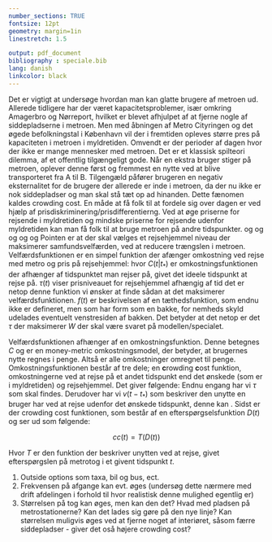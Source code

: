 ```yaml
---
number_sections: TRUE
fontsize: 12pt
geometry: margin=1in
linestretch: 1.5

output: pdf_document
bibliography : speciale.bib
lang: danish
linkcolor: black
---
```


\setcounter{secnumdepth}{3}
\thispagestyle{empty}
\begin{abstract}
Her står der noget tekst
\end{abstract}
\newpage
\tableofcontents

\newpage
\section*{Indledning}
\addcontentsline{toc}{section}{Indledning}
Det er vigtigt at undersøge hvordan man kan glatte brugere af metroen ud. Allerede tidligere har der været kapacitetsproblemer, især omkring Amagerbro og Nørreport, hvilket er blevet afhjulpet af at fjerne nogle af siddepladserne i metroen. Men med åbningen af Metro Cityringen og det øgede befolkningstal i København vil der i fremtiden opleves større pres på kapaciteten i metroen i myldretiden. Omvendt er der perioder af dagen hvor der ikke er mange mennesker med metroen. Det er et klassisk spilteori dilemma, af et offentlig tilgængeligt gode. Når en ekstra bruger stiger på metroen, oplever denne først og fremmest en nytte ved at blive transporteret fra A til B. Tilgengæld påfører brugeren en negativ eksternalitet for de brugere der allerede er inde i metroen, da der nu ikke er nok siddepladser og man skal stå tæt op ad hinanden. Dette fænomen kaldes crowding cost. 
En måde at få folk til at fordele sig over dagen er ved hjælp af prisdiskriminering/prisdifferentierng. Ved at øge priserne for rejsende i myldretiden og mindske priserne for rejsende udenfor myldretiden kan man få folk til at bruge metroen på andre tidspunkter.
\subsection*{Litteratur}
\addcontentsline{toc}{subsection}{Litteratur}
\cite{de_palma_dynamic_2010} og \cite{fosgerau_marginal_2009} og \cite{hjorth_estimating_2015} og \cite{de_palma_economics_2015} og \cite{hall_pareto_2015} og \cite{de_palma_discomfort_2015}
\newpage
\section{Model}
Pointen er at der skal vælges et rejsehjemmel niveau der maksimerer samfundsvelfærden, ved at reducere trængslen i metroen.
\subsection{Velfærdsfunktionen, $W$}
Velfærdsfunktionen er en simpel funktion der afænger omkostning ved rejse med metro og pris på rejsehjemmel:
\begin{equation}
W = \int [(C(t|t_*)-\tau(t))f(t)] dt
\end{equation}
hvor $C(t|t_*)$ er omkostningsfunktionen der afhænger af tidspunktet man rejser på, givet det ideele tidspunkt at rejse på. $\tau(t)$ viser prisniveauet for rejsehjemmel afhængig af tid det er netop denne funktion vi ønsker at finde sådan at det maksimerer velfærdsfunktionen. $f(t)$ er beskrivelsen af en tæthedsfunktion, som endnu ikke er defineret, men som har form som en bakke, for nemheds skyld udelades eventuelt venstresiden af bakken. Det betyder at det netop er det $\tau$ der maksimerer $W$ der skal være svaret på modellen/specialet.  
\subsection{Omkostningsfunktionen, $C$}
Velfærdsfunktionen afhænger af en omkostningsfunktion. Denne betegnes $C$ og er en money-metric omkostningsmodel, der betyder, at brugernes nytte regnes i penge. Altså er alle omkostninger omregnet til penge. Omkostningsfunktionen består af tre dele; en **c**rowding **c**ost funktion, omkostningerne ved at rejse på et andet tidspunkt end det ønskede (som er i myldretiden) og rejsehjemmel. Det giver følgende:
\begin{equation}
C(cc,t) = cc + v(t-t_*) + \tau(t_*)
\end{equation}
Endnu engang har vi $\tau$ som skal findes. Derudover har vi $v(t-t_*)$ som beskriver den unytte en bruger har ved at rejse udenfor det ønskede tidspunkt, denne kan . Sidst er der crowding cost funktionen, som består af en efterspørgselsfunktion $D(t)$ og ser ud som følgende:

$$ cc(t) = T(D(t)) $$

Hvor $T$ er den funktion der beskriver unytten ved at rejse, givet efterspørgslen på metrotog i et givent tidspunkt $t$.

\subsection{Analyse}
\subsubsection{Kritik af modellen}
1. Outside options som taxa, bil og bus, ect.
2. Frekvensen på afgange kan evt. øges (undersøg dette nærmere med drift afdelingen i forhold til hvor realistisk denne mulighed egentlig er)
3. Størrelsen på tog kan øges, men kan den det? Hvad med pladsen på metrostationerne? Kan det lades sig gøre på den nye linje? Kan størrelsen muligvis øges ved at fjerne noget af interiøret, såsom færre siddepladser - giver det oså højere crowding cost?  

\subsubsection{Empiri - Metroselskabet}

\section{Diskussion}

\section*{Konklusion}
\addcontentsline{toc}{section}{Konklusion}
\cleardoublepage
\pagenumbering{roman}
\newpage

\begin{appendix}
\section{Appendix} \label{App:AppendixA}
Her starter mit appendix
\newpage
\section{Appendix} \label{App:AppendixB}
\end{appendix}
\newpage
\addcontentsline{toc}{section}{Litteraturliste}

